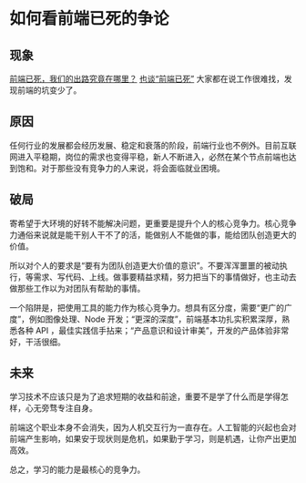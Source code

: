 # 如何看前端已死的争论

## 现象

[前端已死，我们的出路究竟在哪里？](https://juejin.cn/post/7206974675027836987)
[也谈“前端已死”](https://juejin.cn/post/7218109174084534330)
大家都在说工作很难找，发现前端的坑变少了。


## 原因

任何行业的发展都会经历发展、稳定和衰落的阶段，前端行业也不例外。目前互联网进入平稳期，岗位的需求也变得平稳，新人不断进入，必然在某个节点前端也达到饱和。对于那些没有竞争力的人来说，将会面临就业困境。

## 破局

寄希望于大环境的好转不能解决问题，更重要是提升个人的核心竞争力。核心竞争力通俗来说就是能干别人干不了的活，能做别人不能做的事，能给团队创造更大的价值。

所以对个人的要求是“要有为团队创造更大价值的意识”。不要浑浑噩噩的被动执行，等需求、写代码、上线。做事要精益求精，努力把当下的事情做好，也主动去做那些工作以为对团队有帮助的事情。

一个陷阱是，把使用工具的能力作为核心竞争力。想具有区分度，需要“更广的广度”，例如图像处理、Node 开发；“更深的深度”，前端基本功扎实积累深厚，熟悉各种 API ，最佳实践信手拈来；“产品意识和设计审美”，开发的产品体验非常好，干活很细。

## 未来

学习技术不应该只是为了追求短期的收益和前途，重要不是学了什么而是学得怎样，心无旁骛专注自身。

前端这个职业本身不会消失，因为人机交互行为一直存在。人工智能的兴起也会对前端产生影响，如果安于现状则是危机，如果勤于学习，则是机遇，让你产出更加高效。

总之，学习的能力是最核心的竞争力。